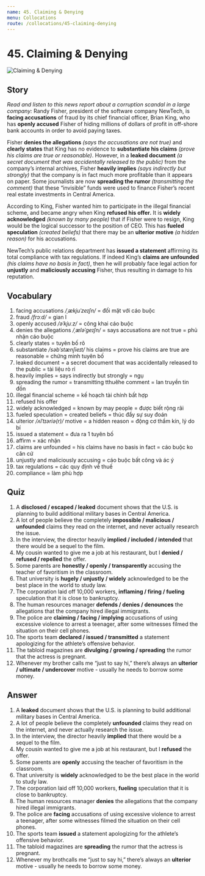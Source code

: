 ```yaml
---
name: 45. Claiming & Denying
menu: Collocations
route: /collocations/45-claiming-denying
---
```



# 45. Claiming & Denying

<Image src="/public/claiming-denying.jpg" alt="Claiming & Denying" />

## Story

_Read and listen to this news report about a corruption scandal in a large company:_
Randy Fisher, president of the software company NewTech, is **facing accusations** of fraud by its chief financial officer, Brian King, who has **openly accused** Fisher of hiding millions of dollars of profit in off-shore bank accounts in order to avoid paying taxes.

Fisher **denies the allegations** _(says the accusations are not true)_ and **clearly states** that King has no evidence to **substantiate his claims** _(prove his claims are true or reasonable)_. However, in a **leaked document** _(a secret document that was accidentally released to the public)_ from the company’s internal archives, Fisher **heavily implies** _(says indirectly but strongly)_ that the company is in fact much more profitable than it appears on paper. Some journalists are now **spreading the rumor** _(transmitting the comment)_ that these “invisible” funds were used to finance Fisher’s recent real estate investments in Central America.

According to King, Fisher wanted him to participate in the illegal financial scheme, and became angry when King **refused his offer.** It is **widely acknowledged** _(known by many people)_ that if Fisher were to resign, King would be the logical successor to the position of CEO. This has **fueled speculation** _(created beliefs)_ that there may be an **ulterior motive** _(a hidden reason)_ for his accusations.

NewTech’s public relations department has **issued a statement** affirming its total compliance with tax regulations. If indeed King’s **claims are unfounded** _(his claims have no basis in fact)_, then he will probably face legal action for **unjustly** and **maliciously accusing** Fisher, thus resulting in damage to his reputation.

## Vocabulary

1. facing accusations _/ˌækjuˈzeɪʃn/_ = đối mặt với cáo buộc
2. fraud _/frɔːd/_ = gian l
3. openly accused _/əˈkjuːz/_ = công khai cáo buộc
4. denies the allegations _/ˌæləˈɡeɪʃn/_ = says accusations are not true = phủ nhận cáo buộc
5. clearly states = tuyên bố rõ
6. substantiate _/səbˈstænʃieɪt/_ his claims = prove his claims are true are reasonable = chứng minh tuyên bố
7. leaked document = a secret document that was accidentally released to the public = tài liệu rò rỉ
8. heavily implies = says indirectly but strongly = ngụ
9. spreading the rumor = transmitting tthuêhe comment = lan truyền tin đồn
10. illegal financial scheme = kế hoạch tài chính bất hợp
11. refused his offer
12. widely acknowledged = known by may people = được biết rộng rãi
13. fueled speculation = created beliefs = thúc đẩy sự suy đoán
14. ulterior _/ʌlˈtɪəriə(r)/_ motive = a hidden reason = động cơ thầm kín, lý do bí
15. issued a statement = đưa ra 1 tuyên bố
16. affirm = xác nhận
17. claims are unfounded = his claims have no basis in fact = cáo buộc ko căn cứ
18. unjustly and maliciously accusing = cáo buộc bất công và ác ý
19. tax regulations = các quy định về thuế
20. compliance = làm phù hợp

## Quiz

1. A **disclosed / escaped / leaked** document shows that the U.S. is planning to build additional military bases in Central America.
2. A lot of people believe the completely **impossible / malicious / unfounded** claims they read on the internet, and never actually research the issue.
3. In the interview, the director heavily **implied / included / intended** that there would be a sequel to the film.
4. My cousin wanted to give me a job at his restaurant, but I **denied / refused / repelled** the offer.
5. Some parents are **honestly / openly / transparently** accusing the teacher of favoritism in the classroom.
6. That university is **hugely / unjustly / widely** acknowledged to be the best place in the world to study law.
7. The corporation laid off 10,000 workers, **inflaming / firing / fueling** speculation that it is close to bankruptcy.
8. The human resources manager **defends / denies / denounces** the allegations that the company hired illegal immigrants.
9. The police are **claiming / facing / implying** accusations of using excessive violence to arrest a teenager, after some witnesses filmed the situation on their cell phones.
10. The sports team **declared / issued / transmitted** a statement apologizing for the athlete’s offensive behavior.
11. The tabloid magazines are **divulging / growing / spreading** the rumor that the actress is pregnant.
12. Whenever my brother calls me “just to say hi,” there’s always an **ulterior / ultimate / undercover** motive - usually he needs to borrow some money.

## Answer

1. A **leaked** document shows that the U.S. is planning to build additional military bases in Central America.
2. A lot of people believe the completely **unfounded** claims they read on the internet, and never actually research the issue.
3. In the interview, the director heavily **implied** that there would be a sequel to the film.
4. My cousin wanted to give me a job at his restaurant, but I **refused** the offer.
5. Some parents are **openly** accusing the teacher of favoritism in the classroom.
6. That university is **widely** acknowledged to be the best place in the world to study law.
7. The corporation laid off 10,000 workers, **fueling** speculation that it is close to bankruptcy.
8. The human resources manager **denies** the allegations that the company hired illegal immigrants.
9. The police are **facing** accusations of using excessive violence to arrest a teenager, after some witnesses filmed the situation on their cell phones.
10. The sports team **issued** a statement apologizing for the athlete’s offensive behavior.
11. The tabloid magazines are **spreading** the rumor that the actress is pregnant.
12. Whenever my brothcalls me “just to say hi,” there’s always an **ulterior** motive - usually he needs to borrow some money.
